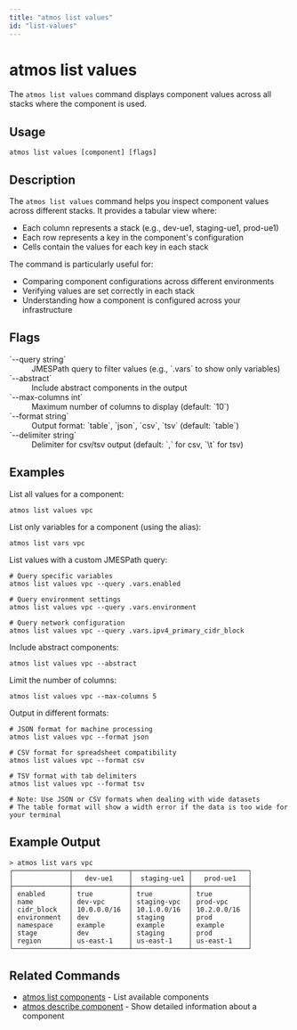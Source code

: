 ```yaml
---
title: "atmos list values"
id: "list-values"
---
```


# atmos list values

The `atmos list values` command displays component values across all stacks where the component is used.

## Usage

```shell
atmos list values [component] [flags]
```

## Description

The `atmos list values` command helps you inspect component values across different stacks. It provides a tabular view where:

- Each column represents a stack (e.g., dev-ue1, staging-ue1, prod-ue1)
- Each row represents a key in the component's configuration
- Cells contain the values for each key in each stack

The command is particularly useful for:
- Comparing component configurations across different environments
- Verifying values are set correctly in each stack
- Understanding how a component is configured across your infrastructure

## Flags

<dl>
  <dt>`--query string`</dt>
  <dd>JMESPath query to filter values (e.g., `.vars` to show only variables)</dd>
  <dt>`--abstract`</dt>
  <dd>Include abstract components in the output</dd>
  <dt>`--max-columns int`</dt>
  <dd>Maximum number of columns to display (default: `10`)</dd>
  <dt>`--format string`</dt>
  <dd>Output format: `table`, `json`, `csv`, `tsv` (default: `table`)</dd>
  <dt>`--delimiter string`</dt>
  <dd>Delimiter for csv/tsv output (default: `,` for csv, `\t` for tsv)</dd>
</dl>

## Examples

List all values for a component:
```shell
atmos list values vpc
```

List only variables for a component (using the alias):
```shell
atmos list vars vpc
```

List values with a custom JMESPath query:
```shell
# Query specific variables
atmos list values vpc --query .vars.enabled

# Query environment settings
atmos list values vpc --query .vars.environment

# Query network configuration
atmos list values vpc --query .vars.ipv4_primary_cidr_block
```

Include abstract components:
```shell
atmos list values vpc --abstract
```

Limit the number of columns:
```shell
atmos list values vpc --max-columns 5
```

Output in different formats:
```shell
# JSON format for machine processing
atmos list values vpc --format json

# CSV format for spreadsheet compatibility
atmos list values vpc --format csv

# TSV format with tab delimiters
atmos list values vpc --format tsv

# Note: Use JSON or CSV formats when dealing with wide datasets
# The table format will show a width error if the data is too wide for your terminal
```

## Example Output

```shell
> atmos list vars vpc
┌──────────────┬──────────────┬──────────────┬──────────────┐
│              │   dev-ue1    │  staging-ue1 │   prod-ue1   │
├──────────────┼──────────────┼──────────────┼──────────────┤
│ enabled      │ true         │ true         │ true         │
│ name         │ dev-vpc      │ staging-vpc  │ prod-vpc     │
│ cidr_block   │ 10.0.0.0/16  │ 10.1.0.0/16  │ 10.2.0.0/16  │
│ environment  │ dev          │ staging      │ prod         │
│ namespace    │ example      │ example      │ example      │
│ stage        │ dev          │ staging      │ prod         │
│ region       │ us-east-1    │ us-east-1    │ us-east-1    │
└──────────────┴──────────────┴──────────────┴──────────────┘
```

## Related Commands

- [atmos list components](/cli/commands/list/component) - List available components
- [atmos describe component](/cli/commands/describe/component) - Show detailed information about a component
